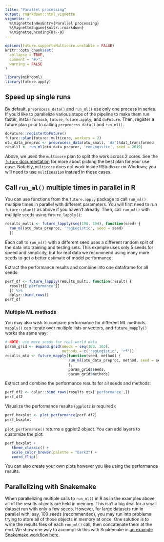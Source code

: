 ```yaml
---
title: "Parallel processing"
output: rmarkdown::html_vignette
vignette: >
  %\VignetteIndexEntry{Parallel processing}
  %\VignetteEngine{knitr::rmarkdown}
  %\VignetteEncoding{UTF-8}
---
```


```r
options(future.supportsMulticore.unstable = FALSE)
knitr::opts_chunk$set(
  collapse = TRUE,
  comment = "#>",
  warning = FALSE
)
```

```r
library(mikropml)
library(future.apply)
```

## Speed up single runs

By default, `preprocess_data()` and `run_ml()` use only one process in series.
If you'd like to parallelize various steps of the pipeline to make them run faster,
install `foreach`, `future`, `future.apply`, and `doFuture`.
Then, register a future plan prior to calling `preprocess_data()` and `run_ml()`.

```r
doFuture::registerDoFuture()
future::plan(future::multicore, workers = 2)
otu_data_preproc <- preprocess_data(otu_small, 'dx')$dat_transformed
result1 <- run_ml(otu_data_preproc, 'regLogistic', seed = 2019)
```

Above, we used the `multicore` plan to split the work across 2 cores.
See the [`future` documentation](https://cran.r-project.org/web/packages/future/vignettes/future-1-overview.html) 
for more about picking the best plan for your use case.
Notably, `multicore` does not work inside RStudio or on Windows;
you will need to use `multisession` instead in those cases.

## Call `run_ml()` multiple times in parallel in R

You can use functions from the `future.apply` package to call 
`run_ml()` multiple times in parallel with different parameters.
You will first need to run `future::plan()` as above if you haven't already.
Then, call `run_ml()` with multiple seeds using `future_lapply()`:

```r
results_multi <- future_lapply(seq(100, 104), function(seed) {
  run_ml(otu_data_preproc, 'regLogistic', seed = seed)
  })
```

Each call to `run_ml()` with a different seed uses a different random split 
of the data into training and testing sets.
This example uses only 5 seeds for speed and simplicity,
but for real data we recommend using many more seeds to get a better estimate 
of model performance.

Extract the performance results and combine into one dataframe for all seeds:

```r
perf_df <- future_lapply(results_multi, function(result) {
  result[['performance']]
  }) %>% 
  dplyr::bind_rows()
perf_df
```

### Multiple ML methods

You may also wish to compare performance for different ML methods.
`mapply()` can iterate over multiple lists or vectors, 
and `future_mapply()` works the same way:

```r
# NOTE: use more seeds for real-world data
param_grid <- expand.grid(seeds = seq(100, 102),
                          methods = c('regLogistic', 'rf'))
results_mtx <- future_mapply(function(seed, method) {
                             run_ml(otu_data_preproc, method, seed = seed)
                             },
                             param_grid$seeds, 
                             param_grid$methods)
```

Extract and combine the performance results for all seeds and methods:

```r
perf_df2 <- dplyr::bind_rows(results_mtx['performance',])
perf_df2
```

Visualize the performance results (`ggplot2` is required):

```r
perf_boxplot <- plot_performance(perf_df2)
perf_boxplot
```

`plot_performance()` returns a ggplot2 object. 
You can add layers to customize the plot:

```r
perf_boxplot +
   theme_classic() +
   scale_color_brewer(palette = "Dark2") +
   coord_flip()
```

You can also create your own plots however you like using the performance results.

## Parallelizing with Snakemake

When parallelizing multiple calls to `run_ml()` in R as in the examples above, 
all of the results objects are held in memory.
This isn't a big deal for a small dataset run with only a few seeds.
However, for large datasets run in parallel with, say, 100 seeds (recommended), 
you may run into problems trying to store all of those objects in memory at once.
One solution is to write the results files of each `run_ml()` call,
then concatenate them at the end.
We show one way to accomplish this with Snakemake in [an example Snakemake workflow here](https://github.com/SchlossLab/mikropml-snakemake-workflow).

